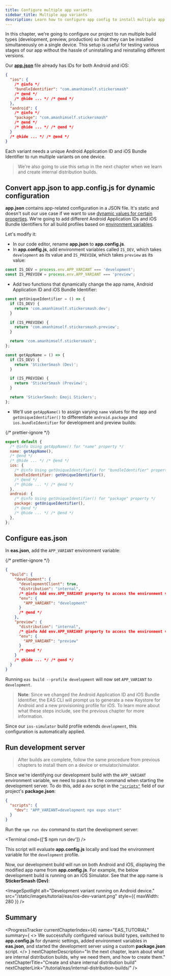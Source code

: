 ```yaml
---
title: Configure multiple app variants
sidebar_title: Multiple app variants
description: Learn how to configure app config to install multiple app variants on a single device.
---
```



In this chapter, we're going to configure our project to run multiple build types (development, preview, production) so that they can be installed simultaneously on a single device. This setup is useful for testing various stages of our app without the hassle of uninstalling and reinstalling different versions.

Our [**app.json**](/workflow/configuration/) file already has IDs for both Android and iOS:

```json app.json
{
  "ios": {
    /* @info */
    "bundleIdentifier": "com.amanhimself.stickersmash"
    /* @end */
    /* @hide ... */ /* @end */
  },
  "android": {
    /* @info */
    "package": "com.amanhimself.stickersmash"
    /* @end */
    /* @hide ... */ /* @end */
  }
  /* @hide ... */ /* @end */
}
```

Each variant needs a unique Android Application ID and iOS Bundle Identifier to run multiple variants on one device.

> We're also going to use this setup in the next chapter when we learn and create internal distribution builds.

<Step label="1">

## Convert app.json to app.config.js for dynamic configuration

**app.json** contains app-related configuration in a JSON file. It's static and doesn't suit our use case if we want to use [dynamic values for certain properties](/workflow/configuration/#dynamic-configuration). We're going to add different Android Application IDs and iOS Bundle Identifiers for all build profiles based on [environment variables](/workflow/configuration/#switching-configuration-based-on-the-environment).

Let's modify it:

- In our code editor, rename **app.json** to **app.config.js**.
- In **app.config.js**, add environment variables called `IS_DEV`, which takes `development` as its value and `IS_PREVIEW`, which takes `preview` as its value:

```js app.config.js
const IS_DEV = process.env.APP_VARIANT === 'development';
const IS_PREVIEW = process.env.APP_VARIANT === 'preview';
```

- Add two functions that dynamically change the app name, Android Application ID and iOS Bundle Identifier:

```js app.config.js
const getUniqueIdentifier = () => {
  if (IS_DEV) {
    return 'com.amanhimself.stickersmash.dev';
  }

  if (IS_PREVIEW) {
    return 'com.amanhimself.stickersmash.preview';
  }

  return 'com.amanhimself.stickersmash';
};

const getAppName = () => {
  if (IS_DEV) {
    return 'StickerSmash (Dev)';
  }

  if (IS_PREVIEW) {
    return 'StickerSmash (Preview)';
  }

  return 'StickerSmash: Emoji Stickers';
};
```

- We'll use `getAppName()` to assign varying `name` values for the app and `getUniqueIdentifier()` to differentiate `android.package` and `ios.bundleIdentifier` for development and preview builds:

{/* prettier-ignore */}
```js app.config.js
export default {
  /* @info Using getAppName() for "name" property */
  name: getAppName(),
  /* @end */
  /* @hide ... */ /* @end */
  ios: {
    /* @info Using getUniqueIdentifier() for "bundleIdentifier" property */
    bundleIdentifier: getUniqueIdentifier(),
    /* @end */
    /* @hide ... */ /* @end */
  },
  android: {
    /* @info Using getUniqueIdentifier() for "package" property */
    package: getUniqueIdentifier(),
    /* @end */
    /* @hide ... */ /* @end */
  },
};
```

</Step>

<Step label="2">

## Configure eas.json

In **eas.json**, add the `APP_VARIANT` environment variable:

{/* prettier-ignore */}
```json eas.json
{
  "build": {
    "development": {
      "developmentClient": true,
      "distribution": "internal",
      /* @info Add env.APP_VARIANT property to access the environment variable for the build profile*/
      "env": {
        "APP_VARIANT": "development"
      }
      /* @end */
    },
    "preview": {
      "distribution": "internal",
      /* @info Add env.APP_VARIANT property to access the environment variable for the build profile*/
      "env": {
        "APP_VARIANT": "preview"
      }
      /* @end */
    }
    /* @hide ... */ /* @end */
  }
}
```

Running `eas build --profile development` will now set `APP_VARIANT` to `development`.

> **Note**: Since we changed the Android Application ID and iOS Bundle Identifier, the EAS CLI will prompt us to generate a new Keystore for Android and a new provisioning profile for iOS. To learn more about what these steps include, see the previous chapter for more information.

Since our `ios-simulator` build profile extends `development`, this configuration is automatically applied.

</Step>

<Step label="3">

## Run development server

> After builds are complete, follow the same procedure from previous chapters to install them on a device or emulator/simulator.

Since we're identifying our development build with the `APP_VARIANT` environment variable, we need to pass it to the command when starting the development server. To do this, add a `dev` script in the [`"scripts"`](https://docs.npmjs.com/cli/v10/using-npm/scripts) field of our project's **package.json**:

```json package.json
{
  "scripts": {
    "dev": "APP_VARIANT=development npx expo start"
  }
}
```

Run the `npm run dev` command to start the development server:

<Terminal cmd={['$ npm run dev']} />

This script will evaluate **app.config.js** locally and load the environment variable for the `development` profile.

Now, our development build will run on both Android and iOS, displaying the modified app name from **app.config.js**. For example, the below development build is running on an iOS Simulator. See that the app name is **StickerSmash (Dev)**:

<ImageSpotlight
  alt="Development variant running on Android device."
  src="/static/images/tutorial/eas/ios-dev-variant.png"
  style={{ maxWidth: 280 }}
/>

</Step>

## Summary

<ProgressTracker
  currentChapterIndex={4}
  name="EAS_TUTORIAL"
  summary={
    <>
      We successfully configured various build types, switched to <strong>app.config.js</strong> for
      dynamic settings, added environment variables in <strong>eas.json</strong>, and started the
      development server using a custom <strong>package.json</strong> script.
    </>
  }
  nextChapterDescription="In the next chapter, learn about what are internal distribution builds, why we need them, and how to create them."
  nextChapterTitle="Create and share internal distribution build"
  nextChapterLink="/tutorial/eas/internal-distribution-builds/"
/>
